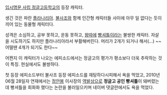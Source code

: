 [[입시명문 사립 정글고등학교]]의 등장 캐릭터.

생긴 것은 파란 [[플라나리아]]. [[불사조]]와 함께 인간형 캐릭터들 사이에 아무 일 없다는 듯이 끼어 있는 동물형 캐릭터다.

성격은 소심하고, 공부 못하고, 운동 못하고, [[왕따]]에 [[빵셔틀]]이라는 불쌍한 캐릭터. 자살을 시도하기도 하지만 플라나리아라서 부활해버린다. 머리가 2개가 되거나 해서(…) ~~어떨땐 4개가 되기도 한다~~

어쩐지 이 캐릭터가 나오는 에피소드에서는 정글고의 평가가 평소보다 더욱 추락하는 것이 특징. 현실에서도 불쌍하다.

첫 등장 에피소드부터 불사조 등장 에피소드를 재탕하다시피해서 욕을 먹었고, 2010년 06월 28일자 연재에서는 [[정안봉]] 이사장의 [[역발상]]으로 '''정글고 공인 빵셔틀'''이 돼버렸는데 빵셔틀을 회화화 했다는 논란을 불러일으키며 네이버 댓글란에서도 욕을 먹었다.
